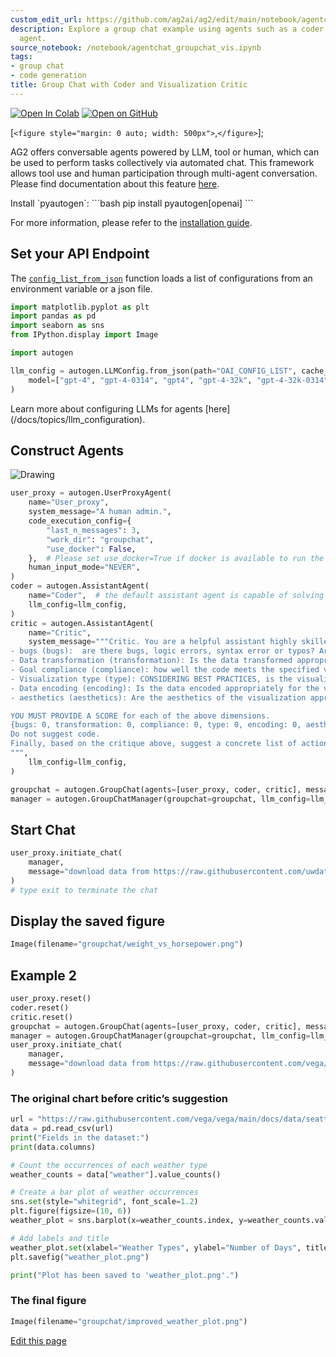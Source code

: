 ```yaml
---
custom_edit_url: https://github.com/ag2ai/ag2/edit/main/notebook/agentchat_groupchat_vis.ipynb
description: Explore a group chat example using agents such as a coder and visualization
  agent.
source_notebook: /notebook/agentchat_groupchat_vis.ipynb
tags:
- group chat
- code generation
title: Group Chat with Coder and Visualization Critic
---
```


<a href="https://colab.research.google.com/github/ag2ai/ag2/blob/main/notebook/agentchat_groupchat_vis.ipynb" class="colab-badge" target="_blank"><img noZoom src="https://colab.research.google.com/assets/colab-badge.svg" alt="Open In Colab" /></a>
<a href="https://github.com/ag2ai/ag2/blob/main/notebook/agentchat_groupchat_vis.ipynb" class="github-badge" target="_blank"><img noZoom src="https://img.shields.io/badge/Open%20on%20GitHub-grey?logo=github" alt="Open on GitHub" /></a>




[`<figure style="margin: 0 auto; width: 500px">`,`</figure>`];

AG2 offers conversable agents powered by LLM, tool or human, which can
be used to perform tasks collectively via automated chat. This framework
allows tool use and human participation through multi-agent
conversation. Please find documentation about this feature
[here](https://docs.ag2.ai/docs/Use-Cases/agent_chat).


<div class="info Requirements">
<Info>
Install `pyautogen`:
```bash
pip install pyautogen[openai]
```

For more information, please refer to the [installation guide](/docs/user-guide/basic-concepts/installing-ag2).
</Info>
</div>


## Set your API Endpoint

The
[`config_list_from_json`](https://docs.ag2.ai/docs/api-reference/autogen/config_list_from_json#config-list-from-json)
function loads a list of configurations from an environment variable or
a json file.

```python
import matplotlib.pyplot as plt
import pandas as pd
import seaborn as sns
from IPython.display import Image

import autogen

llm_config = autogen.LLMConfig.from_json(path="OAI_CONFIG_LIST", cache_seed=42).where(
    model=["gpt-4", "gpt-4-0314", "gpt4", "gpt-4-32k", "gpt-4-32k-0314", "gpt-4-32k-v0314"]
)
```


<div class="tip">
<Tip>
Learn more about configuring LLMs for agents [here](/docs/topics/llm_configuration).
</Tip>
</div>


## Construct Agents

<div dangerouslySetInnerHTML={{ __html: quartoRawHtml[0] }} />

<img src="viz_gc.png" alt="Drawing"> </img>
<div dangerouslySetInnerHTML={{ __html: quartoRawHtml[1] }} />


```python
user_proxy = autogen.UserProxyAgent(
    name="User_proxy",
    system_message="A human admin.",
    code_execution_config={
        "last_n_messages": 3,
        "work_dir": "groupchat",
        "use_docker": False,
    },  # Please set use_docker=True if docker is available to run the generated code. Using docker is safer than running the generated code directly.
    human_input_mode="NEVER",
)
coder = autogen.AssistantAgent(
    name="Coder",  # the default assistant agent is capable of solving problems with code
    llm_config=llm_config,
)
critic = autogen.AssistantAgent(
    name="Critic",
    system_message="""Critic. You are a helpful assistant highly skilled in evaluating the quality of a given visualization code by providing a score from 1 (bad) - 10 (good) while providing clear rationale. YOU MUST CONSIDER VISUALIZATION BEST PRACTICES for each evaluation. Specifically, you can carefully evaluate the code across the following dimensions
- bugs (bugs):  are there bugs, logic errors, syntax error or typos? Are there any reasons why the code may fail to compile? How should it be fixed? If ANY bug exists, the bug score MUST be less than 5.
- Data transformation (transformation): Is the data transformed appropriately for the visualization type? E.g., is the dataset appropriated filtered, aggregated, or grouped  if needed? If a date field is used, is the date field first converted to a date object etc?
- Goal compliance (compliance): how well the code meets the specified visualization goals?
- Visualization type (type): CONSIDERING BEST PRACTICES, is the visualization type appropriate for the data and intent? Is there a visualization type that would be more effective in conveying insights? If a different visualization type is more appropriate, the score MUST BE LESS THAN 5.
- Data encoding (encoding): Is the data encoded appropriately for the visualization type?
- aesthetics (aesthetics): Are the aesthetics of the visualization appropriate for the visualization type and the data?

YOU MUST PROVIDE A SCORE for each of the above dimensions.
{bugs: 0, transformation: 0, compliance: 0, type: 0, encoding: 0, aesthetics: 0}
Do not suggest code.
Finally, based on the critique above, suggest a concrete list of actions that the coder should take to improve the code.
""",
    llm_config=llm_config,
)

groupchat = autogen.GroupChat(agents=[user_proxy, coder, critic], messages=[], max_round=20)
manager = autogen.GroupChatManager(groupchat=groupchat, llm_config=llm_config)
```

## Start Chat

```python
user_proxy.initiate_chat(
    manager,
    message="download data from https://raw.githubusercontent.com/uwdata/draco/master/data/cars.csv and plot a visualization that tells us about the relationship between weight and horsepower. Save the plot to a file. Print the fields in a dataset before visualizing it.",
)
# type exit to terminate the chat
```

## Display the saved figure

```python
Image(filename="groupchat/weight_vs_horsepower.png")
```

## Example 2

```python
user_proxy.reset()
coder.reset()
critic.reset()
groupchat = autogen.GroupChat(agents=[user_proxy, coder, critic], messages=[], max_round=20)
manager = autogen.GroupChatManager(groupchat=groupchat, llm_config=llm_config)
user_proxy.initiate_chat(
    manager,
    message="download data from https://raw.githubusercontent.com/vega/vega/main/docs/data/seattle-weather.csv and show me a plot that tells me about the amount of each weather . Save the plot to a file. Print the fields in a dataset before visualizing it. Take the feedback from the critic to improve the code.",
)
```

### The original chart before critic’s suggestion

```python
url = "https://raw.githubusercontent.com/vega/vega/main/docs/data/seattle-weather.csv"
data = pd.read_csv(url)
print("Fields in the dataset:")
print(data.columns)

# Count the occurrences of each weather type
weather_counts = data["weather"].value_counts()

# Create a bar plot of weather occurrences
sns.set(style="whitegrid", font_scale=1.2)
plt.figure(figsize=(10, 6))
weather_plot = sns.barplot(x=weather_counts.index, y=weather_counts.values)

# Add labels and title
weather_plot.set(xlabel="Weather Types", ylabel="Number of Days", title="Seattle Weather Types Frequency")
plt.savefig("weather_plot.png")

print("Plot has been saved to 'weather_plot.png'.")
```

### The final figure

```python
Image(filename="groupchat/improved_weather_plot.png")
```

<div className="edit-url-container">
    <a className="edit-url" href="https://github.com/ag2ai/ag2/edit/main/notebook/agentchat_groupchat_vis.ipynb" target='_blank'><Icon icon="pen" iconType="solid" size="13px"/> Edit this page</a>
</div>

